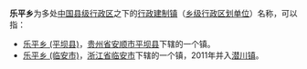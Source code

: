'''乐平乡'''为多处[[中华人民共和国行政区划|中国]][[县级行政区|县级行政区]]之下的[[镇|行政建制镇]]（[[乡级行政区划|乡级行政区划单位]]）名称，可以指：

* [[乐平乡_(平坝县)|乐平乡 (平坝县)]]，[[贵州省|贵州省]][[安顺市|安顺市]][[平坝县|平坝县]]下辖的一个镇。
* [[乐平乡_(临安市)|乐平乡 (临安市)]]，[[浙江省|浙江省]][[临安市|临安市]]下辖的一个镇，2011年并入[[潜川镇|潜川镇]]。

{{Disambig|Cat=三字中国镇名消歧义}}
